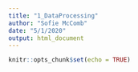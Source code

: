 ```yaml
---
title: "1_DataProcessing"
author: "Sofie McComb"
date: "5/1/2020"
output: html_document
---
```


```r
knitr::opts_chunk$set(echo = TRUE)
```

